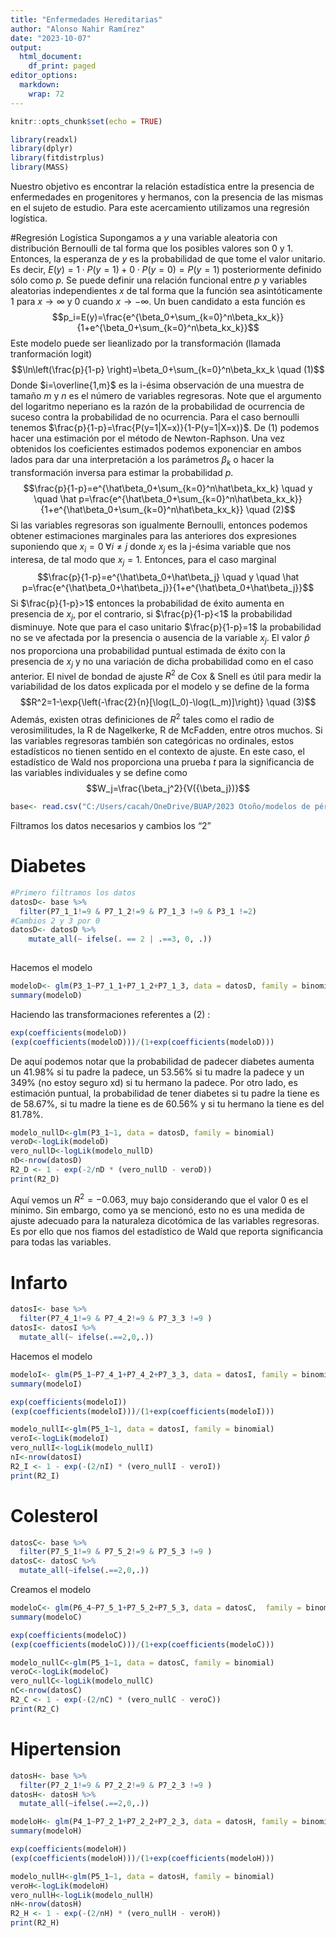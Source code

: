 ```yaml
---
title: "Enfermedades Hereditarias"
author: "Alonso Nahir Ramírez"
date: "2023-10-07"
output:
  html_document:
    df_print: paged
editor_options: 
  markdown: 
    wrap: 72
---
```


```r
knitr::opts_chunk$set(echo = TRUE)
```

```r
library(readxl)
library(dplyr)
library(fitdistrplus)
library(MASS)
```

Nuestro objetivo es encontrar la relación estadística entre la presencia de enfermedades en progenitores y hermanos, con la presencia de las mismas en el sujeto de estudio. Para este acercamiento utilizamos una regresión logística.

#Regresión Logística Supongamos a $y$ una variable aleatoria con
distribución Bernoulli de tal forma que los posibles valores son 0 y 1.
Entonces, la esperanza de $y$ es la probabilidad de que tome el valor
unitario. Es decir, $E(y)=1\cdot P(y=1)+0\cdot P(y=0)=P(y=1)$
posteriormente definido sólo como $p$. Se puede definir una relación
funcional entre $p$ y variables aleatorias independientes $x$ de tal
forma que la función sea asintóticamente 1 para $x\rightarrow\infty$ y 0
cuando $x\rightarrow-\infty$. Un buen candidato a esta función es
$$p_i=E(y)=\frac{e^{\beta_0+\sum_{k=0}^n\beta_kx_k}}{1+e^{\beta_0+\sum_{k=0}^n\beta_kx_k}}$$
Este modelo puede ser lieanlizado por la transformación (llamada
tranformación logit)
$$\ln\left(\frac{p}{1-p} \right)=\beta_0+\sum_{k=0}^n\beta_kx_k \quad (1)$$
Donde $i=\overline{1,m}$ es la i-ésima observación de una muestra de
tamaño $m$ y $n$ es el número de variables regresoras. Note que el
argumento del logaritmo neperiano es la razón de la probabilidad de
ocurrencia de suceso contra la probabilidad de no ocurrencia. Para el
caso bernoulli tenemos $\frac{p}{1-p}=\frac{P(y=1|X=x)}{1-P(y=1|X=x)}$.
De $(1)$ podemos hacer una estimación por el método de Newton-Raphson.
Una vez obtenidos los coeficientes estimados podemos exponenciar en
ambos lados para dar una interpretación a los parámetros $\beta_k$ o
hacer la transformación inversa para estimar la probabilidad $p$.
$$\frac{p}{1-p}=e^{\hat\beta_0+\sum_{k=0}^n\hat\beta_kx_k} \quad y \quad \hat p=\frac{e^{\hat\beta_0+\sum_{k=0}^n\hat\beta_kx_k}}{1+e^{\hat\beta_0+\sum_{k=0}^n\hat\beta_kx_k}} \quad (2)$$
Si las variables regresoras son igualmente Bernoulli, entonces podemos
obtener estimaciones marginales para las anteriores dos expresiones
suponiendo que $x_i=0 \; \forall i\neq j$ donde $x_j$ es la j-ésima
variable que nos interesa, de tal modo que $x_j=1$. Entonces, para el
caso marginal
$$\frac{p}{1-p}=e^{\hat\beta_0+\hat\beta_j} \quad y \quad \hat p=\frac{e^{\hat\beta_0+\hat\beta_j}}{1+e^{\hat\beta_0+\hat\beta_j}}$$
Si $\frac{p}{1-p}>1$ entonces la probabilidad de éxito aumenta en
presencia de $x_j$, por el contrario, si $\frac{p}{1-p}<1$ la
probabilidad disminuye. Note que para el caso unitario $\frac{p}{1-p}=1$
la probabilidad no se ve afectada por la presencia o ausencia de la
variable $x_j$. El valor $\hat p$ nos proporciona una probabilidad
puntual estimada de éxito con la presencia de $x_j$ y no una variación
de dicha probabilidad como en el caso anterior. El nivel de bondad de
ajuste $R^2$ de Cox & Snell es útil para medir la variabilidad de los
datos explicada por el modelo y se define de la forma
$$R^2=1-\exp{\left(-\frac{2}{n}[\log(L_0)-\log(L_m)]\right)} \quad (3)$$
Además, existen otras definiciones de $R^2$ tales como el radio de
verosimilitudes, la R de Nagelkerke, R de McFadden, entre otros muchos.
Si las variables regresoras también son categóricas no ordinales, estos
estadísticos no tienen sentido en el contexto de ajuste. En este caso,
el estadístico de Wald nos proporciona una prueba $t$ para la
significancia de las variables individuales y se define como
$$W_j=\frac{\beta_j^2}{V({\beta_j})}$$

```r
base<- read.csv("C:/Users/cacah/OneDrive/BUAP/2023 Otoño/modelos de pérdida/CS_ADULTOS 2.csv")

```

Filtramos los datos necesarios y cambios los "2"

# Diabetes

```r
#Primero filtramos los datos
datosD<- base %>%
  filter(P7_1_1!=9 & P7_1_2!=9 & P7_1_3 !=9 & P3_1 !=2) 
#Cambios 2 y 3 por 0
datosD<- datosD %>%
    mutate_all(~ ifelse(. == 2 | .==3, 0, .))
  
```

Hacemos el modelo

```r
modeloD<- glm(P3_1~P7_1_1+P7_1_2+P7_1_3, data = datosD, family = binomial)
summary(modeloD)
```

Haciendo las transformaciones referentes a $(2)$ :

```r
exp(coefficients(modeloD))
(exp(coefficients(modeloD)))/(1+exp(coefficients(modeloD)))
```

De aquí podemos notar que la probabilidad de padecer diabetes aumenta un
41.98% si tu padre la padece, un 53.56% si tu madre la padece y un 349%
(no estoy seguro xd) si tu hermano la padece. Por otro lado, es
estimación puntual, la probabilidad de tener diabetes si tu padre la
tiene es de 58.67%, si tu madre la tiene es de 60.56% y si tu hermano la
tiene es del 81.78%.

```r
modelo_nullD<-glm(P3_1~1, data = datosD, family = binomial)
veroD<-logLik(modeloD)
vero_nullD<-logLik(modelo_nullD)
nD<-nrow(datosD)
R2_D <- 1 - exp(-2/nD * (vero_nullD - veroD))
print(R2_D)
```

Aquí vemos un $R^2=-0.063$, muy bajo considerando que el valor 0 es el
mínimo. Sin embargo, como ya se mencionó, esto no es una medida de
ajuste adecuado para la naturaleza dicotómica de las variables
regresoras. Es por ello que nos fiamos del estadístico de Wald que
reporta significancia para todas las variables.

# Infarto

```r
datosI<- base %>%
  filter(P7_4_1!=9 & P7_4_2!=9 & P7_3_3 !=9 )
datosI<- datosI %>%
  mutate_all(~ ifelse(.==2,0,.))
```

Hacemos el modelo

```r
modeloI<- glm(P5_1~P7_4_1+P7_4_2+P7_3_3, data = datosI, family = binomial)
summary(modeloI)
```

```r
exp(coefficients(modeloI))
(exp(coefficients(modeloI)))/(1+exp(coefficients(modeloI)))
```

```r
modelo_nullI<-glm(P5_1~1, data = datosI, family = binomial)
veroI<-logLik(modeloI)
vero_nullI<-logLik(modelo_nullI)
nI<-nrow(datosI)
R2_I <- 1 - exp(-(2/nI) * (vero_nullI - veroI))
print(R2_I)
```

# Colesterol

```r
datosC<- base %>%
  filter(P7_5_1!=9 & P7_5_2!=9 & P7_5_3 !=9 )
datosC<- datosC %>%
  mutate_all(~ifelse(.==2,0,.))
```

Creamos el modelo

```r
modeloC<- glm(P6_4~P7_5_1+P7_5_2+P7_5_3, data = datosC,  family = binomial)
summary(modeloC)
```

```r
exp(coefficients(modeloC))
(exp(coefficients(modeloC)))/(1+exp(coefficients(modeloC)))
```

```r
modelo_nullC<-glm(P5_1~1, data = datosC, family = binomial)
veroC<-logLik(modeloC)
vero_nullC<-logLik(modelo_nullC)
nC<-nrow(datosC)
R2_C <- 1 - exp(-(2/nC) * (vero_nullC - veroC))
print(R2_C)
```

# Hipertension

```r
datosH<- base %>%
  filter(P7_2_1!=9 & P7_2_2!=9 & P7_2_3 !=9 )
datosH<- datosH %>%
  mutate_all(~ifelse(.==2,0,.))
```

```r
modeloH<- glm(P4_1~P7_2_1+P7_2_2+P7_2_3, data = datosH, family = binomial)
summary(modeloH)
```

```r
exp(coefficients(modeloH))
(exp(coefficients(modeloH)))/(1+exp(coefficients(modeloH)))
```

```r
modelo_nullH<-glm(P5_1~1, data = datosH, family = binomial)
veroH<-logLik(modeloH)
vero_nullH<-logLik(modelo_nullH)
nH<-nrow(datosH)
R2_H <- 1 - exp(-(2/nH) * (vero_nullH - veroH))
print(R2_H)
```
